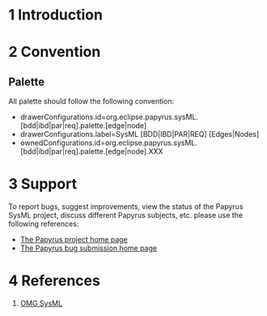 
= 1 Introduction =


= 2 Convention =

==Palette==

All palette should follow the following convention:
* drawerConfigurations.id=org.eclipse.papyrus.sysML.[bdd|ibd|par|req].palette.[edge|node]
* drawerConfigurations.label=SysML [BDD|IBD|PAR|REQ] [Edges|Nodes]
* ownedConfigurations.id=org.eclipse.papyrus.sysML.[bdd|ibd|par|req].palette.[edge|node].XXX

= 3 Support =

To report bugs, suggest improvements, view the status of the Papyrus SysML project, discuss different Papyrus subjects, etc. please use the following references:

* [http://www.eclipse.org/papyrus/ The Papyrus project home page]
* [https://bugs.eclipse.org/bugs/enter_bug.cgi?product=Papyrus The Papyrus bug submission home page]

= 4 References =
# [http://www.omg.org/spec/SysML/ OMG SysML]
